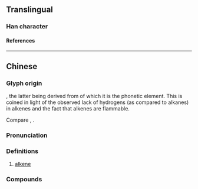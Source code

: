 {{character info/new}}
==Translingual==

===Han character===
{{Han char|rn=86|rad=火|as=07|sn=11|four=94827|canj=FKKB|ids=⿰火希}}

====References====
{{Han ref|kx=0671.100|dkj=19037|dj=1080.070|hdz=32205.040|uh=70EF}}

----

==Chinese==
{{zh-forms}}
{{zh-wp|zh|yue}}

===Glyph origin===
{{Han compound|火|t1=fire|希|ls=psc|c1=s|c2=p|no_och2=y}}, the latter being derived from {{zh-l|稀|rare}} of which it is the phonetic element. This is coined in light of the observed lack of hydrogens (as compared to alkanes) in alkenes and the fact that alkenes are flammable.

Compare {{zh-l|烷|[[alkane]]}}, {{zh-l|炔|[[alkyne]]}}.

===Pronunciation===
{{zh-pron
|m=xī
|c=hei1
|h=pfs=
|md=
|mn=
|w=
|mc=
|oc=
|cat=n
}}

===Definitions===
{{zh-hanzi}}

# {{lb|zh|organic compound}} [[alkene]]

===Compounds===
{{zh-der|烯烴|乙烯|丙烯|丁烯|環戊二烯|苯乙烯|三氯乙烯|氯乙烯|聚乙烯|聚苯乙烯|聚丙烯}}
